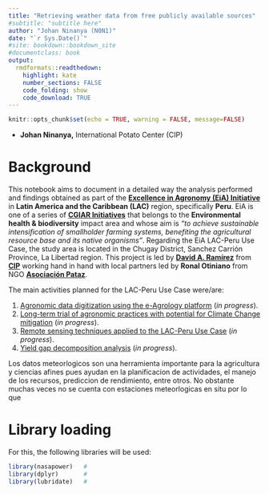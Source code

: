 ```yaml
---
title: "Retrieving weather data from free publicly available sources"
#subtitle: "subtitle here"
author: "Johan Ninanya (N0N1)"
date: "`r Sys.Date()`"
#site: bookdown::bookdown_site
#documentclass: book
output:
  rmdformats::readthedown:
    highlight: kate
    number_sections: FALSE
    code_folding: show
    code_download: TRUE
---
```


```r
knitr::opts_chunk$set(echo = TRUE, warning = FALSE, message=FALSE)
```

- **Johan Ninanya,** International Potato Center (CIP)

# Background {-}

This notebook aims to document in a detailed way the analysis performed and findings obtained as part of the [**Excellence in Agronomy (EiA) Initiative**](https://www.cgiar.org/initiative/11-excellence-in-agronomy-eia-solutions-for-agricultural-transformation/) in **Latin America and the Caribbean (LAC)** region, specifically **Peru**. EiA is one of a series of [**CGIAR Initiatives**](https://www.cgiar.org/research/cgiar-portfolio/) that belongs to the **Environmental health & biodiversity** impact area and whose aim is *"to achieve sustainable intensification of smallholder farming systems, benefiting the agricultural resource base and its native organisms"*. Regarding the EiA LAC-Peru Use Case, the study area is located in the Chugay District, Sanchez Carrión Province, La Libertad region. This project is led by [**David A. Ramírez**](http://www.davidramirezc.com/) from [**CIP**](https://cipotato.org/) working hand in hand with local partners led by **Ronal Otiniano** from NGO [**Asociación Pataz**](https://www.asociacionpataz.org.pe/).

The main activities planned for the LAC-Peru Use Case were/are:

1. [Agronomic data digitization using the e-Agrology platform](#agronomic-data-digitization) (*in progress*). 
2. [Long-term trial of agronomic practices with potential for Climate Change mitigation](#long-term-demonstration-trials) (*in progress*).
3. [Remote sensing techniques applied to the LAC-Peru Use Case](#remote-sensing-tools) (*in progress*). 
4. [Yield gap decomposition analysis](#yield-gap-decomposition) (*in progress*).

Los datos meteorlogicos son una herramienta importante para la agricultura y ciencias afines pues ayudan en la planificacion de actividades, el manejo de los recursos, prediccion de rendimiento, entre otros. No obstante muchas veces no se cuenta con estaciones meteorlogicas en situ por lo que 

# Library loading

For this, the following libraries will be used:
```r
library(nasapower)   #
library(dplyr)       #
library(lubridate)   #
```












